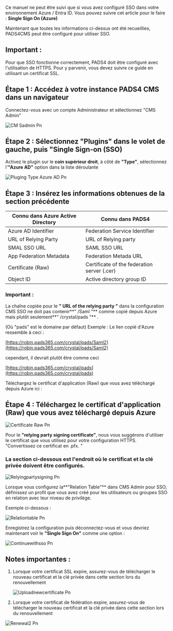 Ce manuel ne peut être suivi que si vous avez configuré SSO dans votre environnement Azure / Entra ID. Vous pouvez suivre cet article pour le faire : **Single Sign On (Azure)**

Maintenant que toutes les informations ci-dessus ont été recueillies, PADS4CMS peut être configuré pour utiliser SSO.

## Important :

Pour que SSO fonctionne correctement, PADS4 doit être configuré avec l'utilisation de HTTPS. Pour y parvenir, vous devez suivre ce guide en utilisant un certificat SSL.

## Étape 1 : Accédez à votre instance PADS4 CMS dans un navigateur

Connectez-vous avec un compte Administrateur et sélectionnez "CMS Admin"

![CM Sadmin Pn](/images/CMSadmin.png)

## Étape 2 : Sélectionnez "Plugins" dans le volet de gauche, puis "Single Sign-on (SSO)

Activez le plugin sur le **coin supérieur droit**, à côté de **"Type"**, sélectionnez l'**"Azure AD"** option dans la liste déroulante

![Pluging Type Azure AD Pn](/images/Pluging-Type-AzureAD.png)

## Étape 3 : Insérez les informations obtenues de la section précédente

| Connu dans Azure Active Directory | Connu dans PADS4                            |
| --------------------------------- | ------------------------------------------- |
| Azure AD Identifier               | Federation Service Identifier               |
| URL of Relying Party              | URL of Relying party                        |
| SMAL SSO URL                      | SAML SSO URL                                |
| App Federation Metadata           | Federation Metada URL                       |
| Certificate (Raw)                 | Certificate of the federation server (.cer) |
| Object ID                         | Active directory group ID                   |

### Important :

La chaîne copiée pour le **" URL of the relying party "** dans la configuration CMS SSO ne doit pas contenir\*\*" /Saml "\*\* comme copié depuis Azure mais plutôt seulement\*\*" /crystal/pads "\*\* .

(Où "pads" est le domaine par défaut) Exemple : Le lien copié d'Azure ressemble à ceci :

[https://robin.pads365.com/crystal/pads/Saml2](https://robin.pads365.com/crystal/pads/Saml2)

cependant, il devrait plutôt être comme ceci

[https://robin.pads365.com/crystal/pads](https://robin.pads365.com/crystal/pads)

Téléchargez le certificat d'application (Raw) que vous avez téléchargé depuis Azure ici :

## Étape 4 : Téléchargez le certificat d'application (Raw) que vous avez téléchargé depuis Azure

![Certificate Raw Pn](/images/CertificateRaw.png)

Pour le **"relying party signing certificate"**, nous vous suggérons d'utiliser le certificat que vous utilisez pour votre configuration HTTPS. "Convertissez ce certificat en .pfx. "

### La section ci-dessous est l'endroit où le certificat et la clé privée doivent être configurés.

![Relyingpartysigning Pn](/images/Relyingpartysigning.png)

Lorsque vous configurez la\*\*"Relation Table"\*\* dans CMS Admin pour SSO, définissez un profil que vous avez créé pour les utilisateurs ou groupes SSO en relation avec leur niveau de privilège.

Exemple ci-dessous :

![Relationtable Pn](/images/Relationtable.png)

Enregistrez la configuration puis déconnectez-vous et vous devriez maintenant voir le **"Single Sign On"** comme une option :

![Continuewithsso Pn](/images/Continuewithsso.png)

## Notes importantes :

1. Lorsque votre certificat SSL expire, assurez-vous de télécharger le nouveau certificat et la clé privée dans cette section lors du renouvellement

   ![Uploadnewcertificate Pn](/images/Uploadnewcertificate.png)
2. Lorsque votre certificat de fédération expire, assurez-vous de télécharger le nouveau certificat et la clé privée dans cette section lors du renouvellement

![Renewal2 Pn](/images/renewal2.png)
